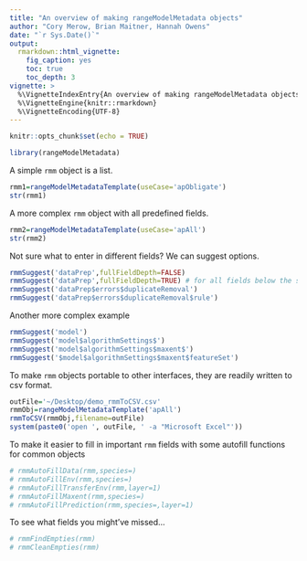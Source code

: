 ```yaml
---
title: "An overview of making rangeModelMetadata objects"
author: "Cory Merow, Brian Maitner, Hannah Owens"
date: "`r Sys.Date()`"
output: 
  rmarkdown::html_vignette:
    fig_caption: yes
    toc: true
    toc_depth: 3
vignette: >
  %\VignetteIndexEntry{An overview of making rangeModelMetadata objects}
  %\VignetteEngine{knitr::rmarkdown}
  %\VignetteEncoding{UTF-8}
---
```


```r
knitr::opts_chunk$set(echo = TRUE)
```

```r
library(rangeModelMetadata)
```

A simple `rmm` object is a list.
```r
rmm1=rangeModelMetadataTemplate(useCase='apObligate')
str(rmm1)
```

A more complex `rmm` object with all predefined fields.
```r
rmm2=rangeModelMetadataTemplate(useCase='apAll')
str(rmm2)
```

Not sure what to enter in different fields? We can suggest options.

```r
rmmSuggest('dataPrep',fullFieldDepth=FALSE)
rmmSuggest('dataPrep',fullFieldDepth=TRUE) # for all fields below the specified one
rmmSuggest('dataPrep$errors$duplicateRemoval')
rmmSuggest('dataPrep$errors$duplicateRemoval$rule')
```

Another more complex example

```r
rmmSuggest('model')
rmmSuggest('model$algorithmSettings$')
rmmSuggest('model$algorithmSettings$maxent$')
rmmSuggest('$model$algorithmSettings$maxent$featureSet')
```


To make `rmm` objects portable to other interfaces, they are readily written to csv format.
```r
outFile='~/Desktop/demo_rmmToCSV.csv'
rmmObj=rangeModelMetadataTemplate('apAll')
rmmToCSV(rmmObj,filename=outFile)
system(paste0('open ', outFile, ' -a "Microsoft Excel"'))
```

To make it easier to fill in important `rmm` fields with some autofill functions for common objects
```r
# rmmAutoFillData(rmm,species=)
# rmmAutoFillEnv(rmm,species=)
# rmmAutoFillTransferEnv(rmm,layer=1)
# rmmAutoFillMaxent(rmm,species=)
# rmmAutoFillPrediction(rmm,species=,layer=1)

```

To see what fields you might've missed...
```r
# rmmFindEmpties(rmm)
# rmmCleanEmpties(rmm)
```



